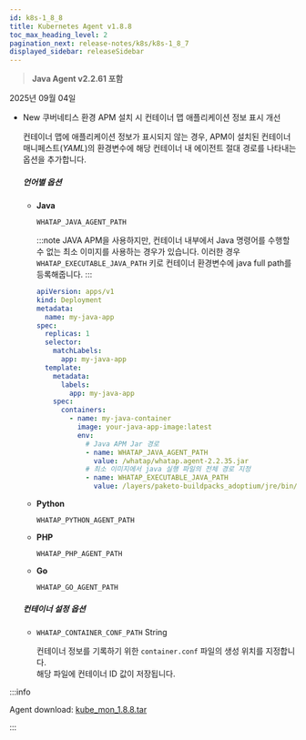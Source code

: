 ```yaml
---
id: k8s-1_8_8
title: Kubernetes Agent v1.8.8
toc_max_heading_level: 2
pagination_next: release-notes/k8s/k8s-1_8_7
displayed_sidebar: releaseSidebar
---
```


> **Java Agent v2.2.61 포함**

2025년 09월 04일 

- <Status priority='1'>New</Status> 쿠버네티스 환경 APM 설치 시 컨테이너 맵 애플리케이션 정보 표시 개선

    컨테이너 맵에 애플리케이션 정보가 표시되지 않는 경우, APM이 설치된 컨테이너 매니페스트(*YAML*)의 환경변수에 해당 컨테이너 내 에이전트 절대 경로를 나타내는 옵션을 추가합니다.

    ##### 언어별 옵션

    - **Java**

        `WHATAP_JAVA_AGENT_PATH`

        :::note
        JAVA APM을 사용하지만, 컨테이너 내부에서 Java 명령어를 수행할 수 없는 최소 이미지를 사용하는 경우가 있습니다. 이러한 경우 `WHATAP_EXECUTABLE_JAVA_PATH` 키로 컨테이너 환경변수에 java full path를 등록해줍니다.
        :::

        ```yaml title="Java example"
        apiVersion: apps/v1
        kind: Deployment
        metadata:
          name: my-java-app
        spec:
          replicas: 1
          selector:
            matchLabels:
              app: my-java-app
          template:
            metadata:
              labels:
                app: my-java-app
            spec:
              containers:
                - name: my-java-container
                  image: your-java-app-image:latest
                  env:
                    # Java APM Jar 경로
                    - name: WHATAP_JAVA_AGENT_PATH
                      value: /whatap/whatap.agent-2.2.35.jar
                    # 최소 이미지에서 java 실행 파일의 전체 경로 지정
                    - name: WHATAP_EXECUTABLE_JAVA_PATH
                      value: /layers/paketo-buildpacks_adoptium/jre/bin/java
        ```

    - **Python**

        `WHATAP_PYTHON_AGENT_PATH`

    - **PHP**

        `WHATAP_PHP_AGENT_PATH`

    - **Go**

        `WHATAP_GO_AGENT_PATH`


    ##### 컨테이너 설정 옵션

    * `WHATAP_CONTAINER_CONF_PATH` <span class='type'>String</span>

        컨테이너 정보를 기록하기 위한 `container.conf` 파일의 생성 위치를 지정합니다.  
        해당 파일에 컨테이너 ID 값이 저장됩니다.

:::info

Agent download: [kube_mon_1.8.8.tar](https://repo.whatap.io/docker/kube_mon_1.8.8.tar)

:::